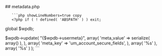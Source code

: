 

<div class="phpdocumentor-element -file">
    ## metadata.php

        

    
       ```php showLineNumbers=true copy
       <?php if ( ! defined( 'ABSPATH' ) ) exit;

global $wpdb;

$wpdb->update( "{$wpdb->usermeta}",
	array(
		'meta_value'    => serialize( array() ),
	),
	array(
		'meta_key'      => 'um_account_secure_fields',
	),
	array(
		'%s'
	),
	array(
		'%s'
	)
);
       ```
</div>
